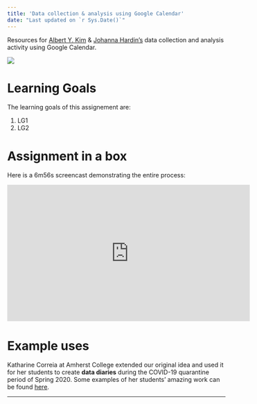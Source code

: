 ```yaml
---
title: 'Data collection & analysis using Google Calendar'
date: "Last updated on `r Sys.Date()`"
---
```


Resources for [Albert Y. Kim](http://rudeboybert.rbind.io/){target="_blank"} & [Johanna Hardin's](https://research.pomona.edu/johardin/){target="_blank"} data collection and analysis activity using Google Calendar. 

![](JSE_calendar/whole-game.002.png)

# Learning Goals

The learning goals of this assignement are:

1. LG1
1. LG2

# Assignment in a box



Here is a 6m56s screencast demonstrating the entire process:

<iframe width="560" height="315" src="https://www.youtube.com/embed/vLlR4lBWAoc" frameborder="0" allow="accelerometer; autoplay; encrypted-media; gyroscope; picture-in-picture" allowfullscreen></iframe>


# Example uses

Katharine Correia at Amherst College extended our original idea and used it for her students to create **data diaries** during the COVID-19 quarantine period of Spring 2020.  Some examples of her students' amazing work can be found [here](https://stat231-01-s20.github.io/data-science-diaries/){target="_blank"}.






***